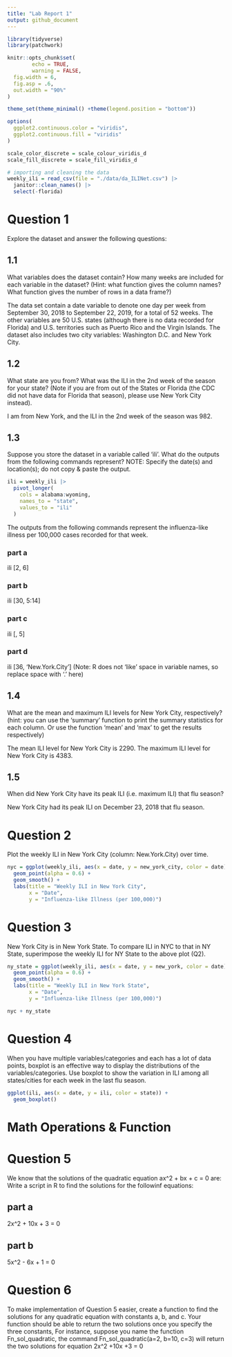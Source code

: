 ```yaml
---
title: "Lab Report 1"
output: github_document
---
```


```r
library(tidyverse)
library(patchwork)
```

```r
knitr::opts_chunk$set(
        echo = TRUE,
        warning = FALSE,
  fig.width = 6,
  fig.asp = .6,
  out.width = "90%"
)

theme_set(theme_minimal() +theme(legend.position = "bottom"))

options(
  ggplot2.continuous.color = "viridis",
  ggplot2.continuous.fill = "viridis"
)

scale_color_discrete = scale_colour_viridis_d
scale_fill_discrete = scale_fill_viridis_d
```


```r
# importing and cleaning the data
weekly_ili = read_csv(file = "./data/da_ILINet.csv") |> 
  janitor::clean_names() |> 
  select(-florida)
```

# Question 1
Explore the dataset and answer the following questions:

## 1.1
What variables does the dataset contain? How many weeks are included for each variable in the dataset? (Hint: what function gives the column names? What function gives the number of rows in a data frame?)

The data set contain a date variable to denote one day per week from September 30, 2018 to September 22, 2019, for a total of 52 weeks. The other variables are 50 U.S. states (although there is no data recorded for  Florida) and U.S. territories such as Puerto Rico and the Virgin Islands. The dataset also includes two city variables: Washington D.C. and New York City.

## 1.2
What state are you from? What was the ILI in the 2nd week of the season for your state? (Note if you are from out of the States or Florida (the CDC did not have data for Florida that season), please use New York City instead).

I am from New York, and the ILI in the 2nd week of the season was 982.

## 1.3
Suppose you store the dataset in a variable called 'ili'. What do the outputs from the following commands represent? NOTE: Specify the date(s) and location(s); do not copy & paste the output.

```r
ili = weekly_ili |> 
  pivot_longer(
    cols = alabama:wyoming,
    names_to = "state",
    values_to = "ili"
  )
```

The outputs from the following commands represent the influenza-like illness per 100,000 cases recorded for that week.

### part a
ili [2, 6]

### part b
ili [30, 5:14]

### part c
ili [, 5]

### part d
ili [36, 'New.York.City'] (Note: R does not 'like' space in variable names, so replace space with '.' here)

## 1.4
What are the mean and maximum ILI levels for New York City, respectively? (hint: you can use the 'summary' function to print the summary statistics for each column. Or use the function 'mean' and 'max' to get the results respectively)

The mean ILI level for New York City is 2290.
The maximum ILI level for New York City is 4383.

## 1.5
When did New York City have its peak ILI (i.e. maximum ILI) that flu season?

New York City had its peak ILI on December 23, 2018 that flu season.


# Question 2
Plot the weekly ILI in New York City (column: New.York.City) over time.

```r
nyc = ggplot(weekly_ili, aes(x = date, y = new_york_city, color = date)) +
  geom_point(alpha = 0.6) +
  geom_smooth() +
  labs(title = "Weekly ILI in New York City", 
       x = "Date", 
       y = "Influenza-like Illness (per 100,000)")
```


# Question 3
New York City is in New York State. To compare ILI in NYC to that in NY State, superimpose the weekly ILI for NY State to the above plot (Q2).

```r
ny_state = ggplot(weekly_ili, aes(x = date, y = new_york, color = date)) +
  geom_point(alpha = 0.6) +
  geom_smooth() +
  labs(title = "Weekly ILI in New York State", 
       x = "Date", 
       y = "Influenza-like Illness (per 100,000)")
```

```r
nyc + ny_state
```

# Question 4
When you have multiple variables/categories and each has a lot of data points, boxplot is an effective way to display the distributions of the variables/categories. Use boxplot to show the variation in ILI among all states/cities for each week in the last flu season. 

```r
ggplot(ili, aes(x = date, y = ili, color = state)) +
  geom_boxplot()
```


# Math Operations & Function
# Question 5
We know that the solutions of the quadratic equation ax^2 + bx + c = 0 are:
Write a script in R to find the solutions for the followinf equations:

## part a
2x^2 + 10x + 3 = 0

## part b
5x^2 - 6x + 1 = 0

# Question 6
To make implementation of Question 5 easier, create a function to find the solutions for any quadratic equation with constants a, b, and c. Your function should be able to return the two solutions once you specify the three constants, For instance, suppose you name the function Fn_sol_quadratic, the command Fn_sol_quadratic(a=2, b=10, c=3) will return the two solutions for equation 2x^2 +10x +3 = 0
